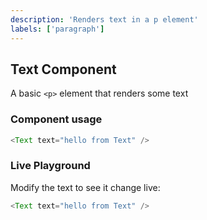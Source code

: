 ```yaml
---
description: 'Renders text in a p element'
labels: ['paragraph']
---
```



## Text Component

A basic `<p>` element that renders some text

### Component usage

```js
<Text text="hello from Text" />
```

### Live Playground

Modify the text to see it change live:

```js live
<Text text="hello from Text" />
```
